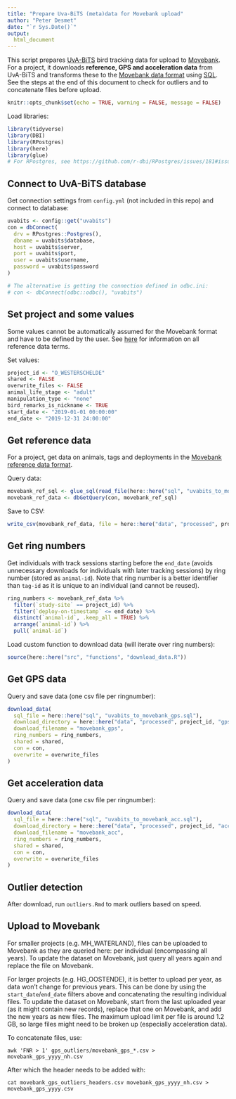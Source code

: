 ```yaml
---
title: "Prepare Uva-BiTS (meta)data for Movebank upload"
author: "Peter Desmet"
date: "`r Sys.Date()`"
output:
  html_document
---
```


This script prepares [UvA-BiTS](http://www.uva-bits.nl/) bird tracking data for upload to [Movebank](https://www.movebank.org/). For a project, it downloads **reference, GPS and acceleration data** from UvA-BiTS and transforms these to the [Movebank data format](https://www.movebank.org/node/2381) using [SQL](sql). See the steps at the end of this document to check for outliers and to concatenate files before upload.

```r
knitr::opts_chunk$set(echo = TRUE, warning = FALSE, message = FALSE)
```

Load libraries:

```r
library(tidyverse)
library(DBI)
library(RPostgres)
library(here)
library(glue)
# For RPostgres, see https://github.com/r-dbi/RPostgres/issues/181#issuecomment-438700465
```

## Connect to UvA-BiTS database

Get connection settings from `config.yml` (not included in this repo) and connect to database:

```r
uvabits <- config::get("uvabits")
con = dbConnect(
  drv = RPostgres::Postgres(),
  dbname = uvabits$database,
  host = uvabits$server,
  port = uvabits$port,
  user = uvabits$username,
  password = uvabits$password
)

# The alternative is getting the connection defined in odbc.ini:
# con <- dbConnect(odbc::odbc(), "uvabits")
```

## Set project and some values

Some values cannot be automatically assumed for the Movebank format and have to be defined by the user. See [here](https://www.movebank.org/node/2381#metadata) for information on all reference data terms.

Set values:

```r
project_id <- "O_WESTERSCHELDE"
shared <- FALSE
overwrite_files <- FALSE
animal_life_stage <- "adult"
manipulation_type <- "none"
bird_remarks_is_nickname <- TRUE
start_date <- "2019-01-01 00:00:00"
end_date <- "2019-12-31 24:00:00"
```

## Get reference data

For a project, get data on animals, tags and deployments in the [Movebank reference data format](https://www.movebank.org/node/27).

Query data:

```r
movebank_ref_sql <- glue_sql(read_file(here::here("sql", "uvabits_to_movebank_ref.sql")), .con = con)
movebank_ref_data <- dbGetQuery(con, movebank_ref_sql)
```

Save to CSV:

```r
write_csv(movebank_ref_data, file = here::here("data", "processed", project_id, "movebank_ref_data.csv"), na = "")
```

## Get ring numbers

Get individuals with track sessions starting before the `end_date` (avoids unnecessary downloads for individuals with later tracking sessions) by ring number (stored as `animal-id`). Note that ring number is a better identifier than `tag-id` as it is unique to an individual (and cannot be reused).

```r
ring_numbers <- movebank_ref_data %>%
  filter(`study-site` == project_id) %>%
  filter(`deploy-on-timestamp` <= end_date) %>%
  distinct(`animal-id`, .keep_all = TRUE) %>%
  arrange(`animal-id`) %>%
  pull(`animal-id`)
```

Load custom function to download data (will iterate over ring numbers):

```r
source(here::here("src", "functions", "download_data.R"))
```

## Get GPS data

Query and save data (one csv file per ringnumber):

```r
download_data(
  sql_file = here::here("sql", "uvabits_to_movebank_gps.sql"),
  download_directory = here::here("data", "processed", project_id, "gps"),
  download_filename = "movebank_gps",
  ring_numbers = ring_numbers,
  shared = shared,
  con = con,
  overwrite = overwrite_files
)
```

## Get acceleration data

Query and save data (one csv file per ringnumber):

```r
download_data(
  sql_file = here::here("sql", "uvabits_to_movebank_acc.sql"),
  download_directory = here::here("data", "processed", project_id, "acc"),
  download_filename = "movebank_acc",
  ring_numbers = ring_numbers,
  shared = shared,
  con = con,
  overwrite = overwrite_files
)
```

## Outlier detection

After download, run `outliers.Rmd` to mark outliers based on speed.

## Upload to Movebank

For smaller projects (e.g. MH_WATERLAND), files can be uploaded to Movebank as they are queried here: per individual (encompassing all years). To update the dataset on Movebank, just query all years again and replace the file on Movebank.

For larger projects (e.g. HG_OOSTENDE), it is better to upload per year, as data won't change for previous years. This can be done by using the `start_date`/`end_date` filters above and concatenating the resulting individual files. To update the dataset on Movebank, start from the last uploaded year (as it might contain new records), replace that one on Movebank, and add the new years as new files. The maximum upload limit per file is around 1.2 GB, so large files might need to be broken up (especially acceleration data).

To concatenate files, use:

```
awk 'FNR > 1' gps_outliers/movebank_gps_*.csv > movebank_gps_yyyy_nh.csv
```

After which the header needs to be added with:

```
cat movebank_gps_outliers_headers.csv movebank_gps_yyyy_nh.csv > movebank_gps_yyyy.csv
```

